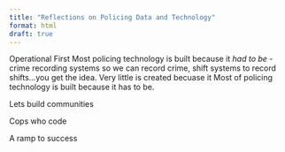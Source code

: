 ```yaml
---
title: "Reflections on Policing Data and Technology"
format: html
draft: true
---
```




Operational First
Most policing technology is built because it *had to be* - crime recording systems so we can record crime, shift systems to record shifts...you get the idea.  Very little is created becuase it
Most of policing technology is built because it has to be.

Lets build communities

Cops who code

A ramp to success

